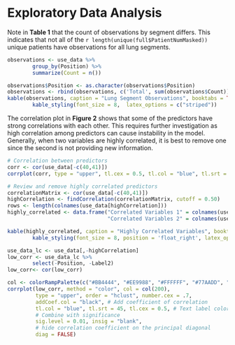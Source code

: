 # Exploratory Data Analysis

Note in __Table 1__ that the count of observations by segment differs. This indicates that not all of the `r length(unique(full$PatientNumMasked))` unique patients have observations for all lung segments. 

```r

observations <- use_data %>% 
        group_by(Position) %>%
        summarize(Count = n())

observations$Position <- as.character(observations$Position)
observations <- rbind(observations, c('Total', sum(observations$Count)))
kable(observations, caption = "Lung Segment Observations", booktabs = TRUE) %>% 
        kable_styling(font_size = 8,  latex_options = c("striped"))

```

The correlation plot in __Figure 2__ shows that some of the predictors have strong correlations with each other. This requires further investigation as high correlation among predictors can cause instability in the model. Generally, when two variables are highly correlated, it is best to remove one since the second is not providing new information.

```r

# Correlation between predictors
corr <- cor(use_data[-c(40,41)])
corrplot(corr, type = "upper", tl.cex = 0.5, tl.col = "blue", tl.srt = 45)

```

```r

# Review and remove highly correlated predictors
correlationMatrix <- cor(use_data[-c(40,41)])
highCorrelation <- findCorrelation(correlationMatrix, cutoff = 0.50)
rows <- length(colnames(use_data[highCorrelation]))
highly_correlated <- data.frame("Correlated Variables 1" = colnames(use_data[highCorrelation])[1:(rows / 2)], 
                                "Correlated Variables 2" = colnames(use_data[highCorrelation])[(rows/2 + 1):rows])

kable(highly_correlated, caption = "Highly Correlated Variables", booktabs = TRUE, col.names = c('', '')) %>% 
        kable_styling(font_size = 8, position = 'float_right', latex_options = c("striped", "hold_position"))

```

```r
use_data_lc <- use_data[,-highCorrelation]
low_corr <- use_data_lc %>%
        select(-Position, -Label2)
low_corr<- cor(low_corr)

col <- colorRampPalette(c("#BB4444", "#EE9988", "#FFFFFF", "#77AADD", "#4477AA"))
corrplot(low_corr, method = "color", col = col(200),
         type = "upper", order = "hclust", number.cex = .7,
         addCoef.col = "black", # Add coefficient of correlation
         tl.col = "blue", tl.srt = 45, tl.cex = 0.5, # Text label color and rotation
         # Combine with significance
         sig.level = 0.01, insig = "blank", 
         # hide correlation coefficient on the principal diagonal
         diag = FALSE)

```
